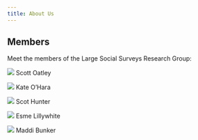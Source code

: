 ---
title: About Us
---

## Members


Meet the members of the Large Social Surveys Research Group:


::: {layout-ncol=2}

![](scott.jpg) Scott Oatley

![](kate.jpg) Kate O'Hara

![](scot.jpg) Scot Hunter

![](esme.jpg) Esme Lillywhite

![](maddi.jpeg) Maddi Bunker


:::
